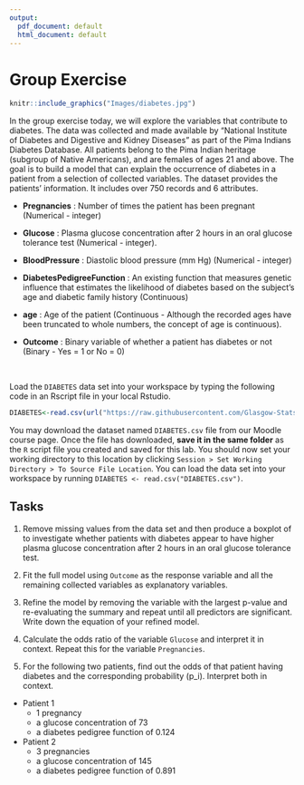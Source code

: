 ```yaml
---
output:
  pdf_document: default
  html_document: default
---
```

# Group Exercise

```r
knitr::include_graphics("Images/diabetes.jpg")
```

In the group exercise today, we will explore the variables that contribute to diabetes. The data was collected and made available by “National Institute of Diabetes and Digestive and Kidney Diseases” as part of the Pima Indians Diabetes Database. All patients belong to the Pima Indian heritage (subgroup of Native Americans), and are females of ages 21 and above. The goal is to build a model that can explain  the occurrence of diabetes in a patient from a selection of collected variables. The dataset provides the patients’ information. It includes over 750 records and 6 attributes.

* **Pregnancies** : Number of times the patient has been pregnant (Numerical - integer)

* **Glucose** : Plasma glucose concentration after 2 hours in an oral glucose tolerance test (Numerical - integer).	

* **BloodPressure** : Diastolic blood pressure (mm Hg) (Numerical - integer)

* **DiabetesPedigreeFunction** : An existing function that measures genetic influence that estimates the likelihood of diabetes based on the subject’s age and diabetic family history (Continuous)

* **age** : Age of the patient (Continuous - Although the recorded ages have been truncated to whole numbers, the concept of age is continuous).	

* **Outcome** : Binary variable of whether a patient has diabetes or not (Binary - Yes = 1 or No = 0)

<br>

Load the `DIABETES` data set into your workspace by typing the following code in an Rscript file in your local Rstudio.

```r
DIABETES<-read.csv(url("https://raw.githubusercontent.com/Glasgow-Stats-L1-L2/S1Z_Lab5/main/DIABETES.csv"))
```

You may download the dataset named `DIABETES.csv` file from our Moodle course page. Once the file has downloaded, **save it in the same folder** as the `R` script file you created and saved for this lab. You should now set your working directory to this location by clicking `Session > Set Working Directory > To Source File Location`. You can load the data set into your workspace by running `DIABETES <- read.csv("DIABETES.csv")`. 



## Tasks

1. Remove missing values from the data set and then produce a boxplot of to investigate whether patients with diabetes appear to have higher plasma glucose concentration after 2 hours in an oral glucose tolerance test.

2. Fit the full model using `Outcome` as the response variable and all the remaining collected variables as explanatory variables.

3. Refine the model by removing the variable with the largest p-value and re-evaluating the summary and repeat until all predictors are significant. Write down the equation of your refined model.

4. Calculate the odds ratio of the variable `Glucose` and interpret it in context. Repeat this for the variable `Pregnancies`.

5. For the following two patients, find out the odds of that patient having diabetes and the corresponding probability \(p_i\). Interpret both in context.

+ Patient 1 
  - 1 pregnancy
  - a glucose concentration of 73
  - a diabetes pedigree function of 0.124

+ Patient 2 
  - 3 pregnancies
  - a glucose concentration of 145
  - a diabetes pedigree function of 0.891

